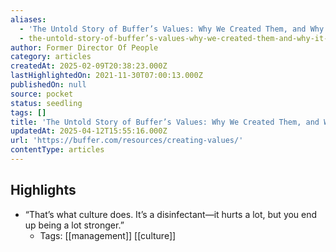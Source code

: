 ```yaml
---
aliases:
  - 'The Untold Story of Buffer’s Values: Why We Created Them, and Why It Hurt'
  - the-untold-story-of-buffer’s-values-why-we-created-them-and-why-it-hurt
author: Former Director Of People
category: articles
createdAt: 2025-02-09T20:38:23.000Z
lastHighlightedOn: 2021-11-30T07:00:13.000Z
publishedOn: null
source: pocket
status: seedling
tags: []
title: 'The Untold Story of Buffer’s Values: Why We Created Them, and Why It Hurt'
updatedAt: 2025-04-12T15:55:16.000Z
url: 'https://buffer.com/resources/creating-values/'
contentType: articles
---
```

## Highlights

- “That’s what culture does. It’s a disinfectant—it hurts a lot, but you end up being a lot stronger.”
    - Tags: [[management]] [[culture]]
